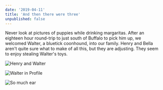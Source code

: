 ```yaml
---
date: '2019-04-11'
title: 'And then there were three'
unpublished: false
---
```


Never look at pictures of puppies while drinking margaritas. After an eighteen hour round-trip to just south of Buffalo to pick him up, we welcomed Walter, a bluetick coonhound, into our family. Henry and Bella aren't quite sure what to make of all this, but they are adjusting. They seem to enjoy stealing Walter's toys.

![Henry and Walter](henry-and-walter.png)

![Walter in Profile](walter-in-profile.png)

![So much ear](green-grass-black-ears.png)
